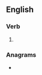 ==English==

===Verb===
{{head|en|verb form}}

# {{en-third-person singular of|overhear}}

===Anagrams===
* {{anagrams|en|overshare}}